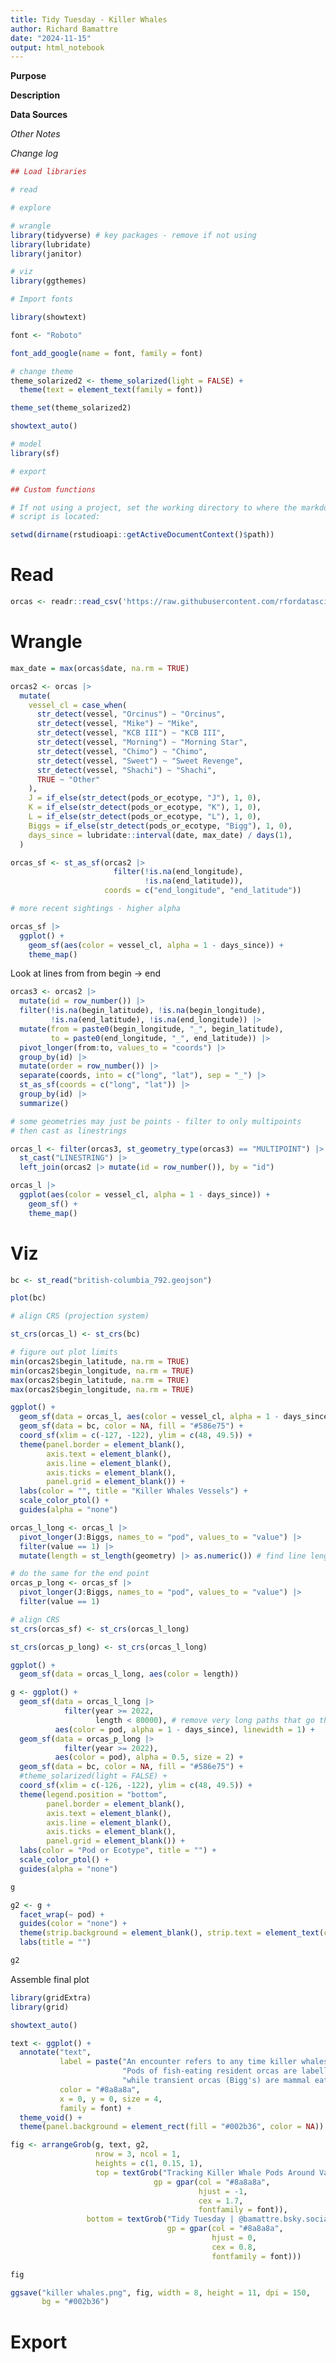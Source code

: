 ---
title: Tidy Tuesday - Killer Whales
author: Richard Bamattre
date: "2024-11-15"
output: html_notebook
---

**Purpose**



**Description**



**Data Sources**



*Other Notes*



*Change log*


```{r setup}
## Load libraries

# read

# explore

# wrangle
library(tidyverse) # key packages - remove if not using
library(lubridate)
library(janitor)

# viz
library(ggthemes)

# Import fonts 

library(showtext)

font <- "Roboto"

font_add_google(name = font, family = font)

# change theme
theme_solarized2 <- theme_solarized(light = FALSE) +
  theme(text = element_text(family = font))

theme_set(theme_solarized2)

showtext_auto()

# model
library(sf)

# export

## Custom functions

# If not using a project, set the working directory to where the markdown
# script is located:

setwd(dirname(rstudioapi::getActiveDocumentContext()$path))
```

# Read

```{r read}
orcas <- readr::read_csv('https://raw.githubusercontent.com/rfordatascience/tidytuesday/master/data/2024/2024-10-15/orcas.csv')
```

# Wrangle

```{r wrangle}
max_date = max(orcas$date, na.rm = TRUE)

orcas2 <- orcas |> 
  mutate(
    vessel_cl = case_when(
      str_detect(vessel, "Orcinus") ~ "Orcinus",
      str_detect(vessel, "Mike") ~ "Mike",
      str_detect(vessel, "KCB III") ~ "KCB III",
      str_detect(vessel, "Morning") ~ "Morning Star",
      str_detect(vessel, "Chimo") ~ "Chimo",
      str_detect(vessel, "Sweet") ~ "Sweet Revenge",
      str_detect(vessel, "Shachi") ~ "Shachi",
      TRUE ~ "Other"
    ),
    J = if_else(str_detect(pods_or_ecotype, "J"), 1, 0),
    K = if_else(str_detect(pods_or_ecotype, "K"), 1, 0),
    L = if_else(str_detect(pods_or_ecotype, "L"), 1, 0),
    Biggs = if_else(str_detect(pods_or_ecotype, "Bigg"), 1, 0),
    days_since = lubridate::interval(date, max_date) / days(1),
  )
```

```{r}
orcas_sf <- st_as_sf(orcas2 |> 
                       filter(!is.na(end_longitude),
                              !is.na(end_latitude)), 
                     coords = c("end_longitude", "end_latitude"))
```

```{r}
# more recent sightings - higher alpha

orcas_sf |> 
  ggplot() +
    geom_sf(aes(color = vessel_cl, alpha = 1 - days_since)) +
    theme_map()
```

Look at lines from from begin -> end

```{r}
orcas3 <- orcas2 |> 
  mutate(id = row_number()) |> 
  filter(!is.na(begin_latitude), !is.na(begin_longitude),
         !is.na(end_latitude), !is.na(end_longitude)) |> 
  mutate(from = paste0(begin_longitude, "_", begin_latitude),
         to = paste0(end_longitude, "_", end_latitude)) |> 
  pivot_longer(from:to, values_to = "coords") |> 
  group_by(id) |> 
  mutate(order = row_number()) |> 
  separate(coords, into = c("long", "lat"), sep = "_") |> 
  st_as_sf(coords = c("long", "lat")) |> 
  group_by(id) |> 
  summarize()

# some geometries may just be points - filter to only multipoints
# then cast as linestrings

orcas_l <- filter(orcas3, st_geometry_type(orcas3) == "MULTIPOINT") |> 
  st_cast("LINESTRING") |> 
  left_join(orcas2 |> mutate(id = row_number()), by = "id")

orcas_l |> 
  ggplot(aes(color = vessel_cl, alpha = 1 - days_since)) +
    geom_sf() +
    theme_map()
```

# Viz

```{r viz}
bc <- st_read("british-columbia_792.geojson")

plot(bc)
```

```{r}
# align CRS (projection system)

st_crs(orcas_l) <- st_crs(bc)
```

```{r}
# figure out plot limits
min(orcas2$begin_latitude, na.rm = TRUE)
min(orcas2$begin_longitude, na.rm = TRUE)
max(orcas2$begin_latitude, na.rm = TRUE)
max(orcas2$begin_longitude, na.rm = TRUE)
```


```{r, fig.width=12, fig.height=8}
ggplot() +
  geom_sf(data = orcas_l, aes(color = vessel_cl, alpha = 1 - days_since), linewidth = 1) +
  geom_sf(data = bc, color = NA, fill = "#586e75") +
  coord_sf(xlim = c(-127, -122), ylim = c(48, 49.5)) +
  theme(panel.border = element_blank(),
        axis.text = element_blank(),
        axis.line = element_blank(),
        axis.ticks = element_blank(),
        panel.grid = element_blank()) +
  labs(color = "", title = "Killer Whales Vessels") +
  scale_color_ptol() +
  guides(alpha = "none")
```
```{r}
orcas_l_long <- orcas_l |> 
  pivot_longer(J:Biggs, names_to = "pod", values_to = "value") |> 
  filter(value == 1) |> 
  mutate(length = st_length(geometry) |> as.numeric()) # find line length

# do the same for the end point
orcas_p_long <- orcas_sf |> 
  pivot_longer(J:Biggs, names_to = "pod", values_to = "value") |> 
  filter(value == 1)
```

```{r}
# align CRS 
st_crs(orcas_sf) <- st_crs(orcas_l_long)

st_crs(orcas_p_long) <- st_crs(orcas_l_long)
```

```{r}
ggplot() +
  geom_sf(data = orcas_l_long, aes(color = length))
```


```{r, fig.width=12, fig.height=8}
g <- ggplot() +
  geom_sf(data = orcas_l_long |> 
            filter(year >= 2022,
                   length < 80000), # remove very long paths that go through the island 
          aes(color = pod, alpha = 1 - days_since), linewidth = 1) +
  geom_sf(data = orcas_p_long |> 
            filter(year >= 2022), 
          aes(color = pod), alpha = 0.5, size = 2) +
  geom_sf(data = bc, color = NA, fill = "#586e75") +
  #theme_solarized(light = FALSE) +
  coord_sf(xlim = c(-126, -122), ylim = c(48, 49.5)) +
  theme(legend.position = "bottom",
        panel.border = element_blank(),
        axis.text = element_blank(),
        axis.line = element_blank(),
        axis.ticks = element_blank(),
        panel.grid = element_blank()) +
  labs(color = "Pod or Ecotype", title = "") +
  scale_color_ptol() +
  guides(alpha = "none")

g
```

```{r, fig.width=12, fig.height=8}
g2 <- g +
  facet_wrap(~ pod) +
  guides(color = "none") +
  theme(strip.background = element_blank(), strip.text = element_text(color = "#93a1a1")) +
  labs(title = "")

g2
```

Assemble final plot

```{r, fig.width = 8, fig.height = 8}
library(gridExtra)
library(grid)

showtext_auto()

text <- ggplot() +
  annotate("text",
           label = paste("An encounter refers to any time killer whales (orcas) are observed from research boats or land.\n",
                         "Pods of fish-eating resident orcas are labelled with alphabet letters (J, K, L)\n",
                         "while transient orcas (Bigg's) are mammal eating."),
           color = "#8a8a8a",
           x = 0, y = 0, size = 4, 
           family = font) +
  theme_void() +
  theme(panel.background = element_rect(fill = "#002b36", color = NA))

fig <- arrangeGrob(g, text, g2, 
                   nrow = 3, ncol = 1,
                   heights = c(1, 0.15, 1),
                   top = textGrob("Tracking Killer Whale Pods Around Vancouver Island", 
                                gp = gpar(col = "#8a8a8a",
                                          hjust = -1,
                                          cex = 1.7,
                                          fontfamily = font)),
                 bottom = textGrob("Tidy Tuesday | @bamattre.bsky.social | Source: whaleresearch.com", 
                                   gp = gpar(col = "#8a8a8a",
                                             hjust = 0,
                                             cex = 0.8,
                                             fontfamily = font)))

fig

ggsave("killer whales.png", fig, width = 8, height = 11, dpi = 150,
       bg = "#002b36")
```


# Export

```{r export}

```